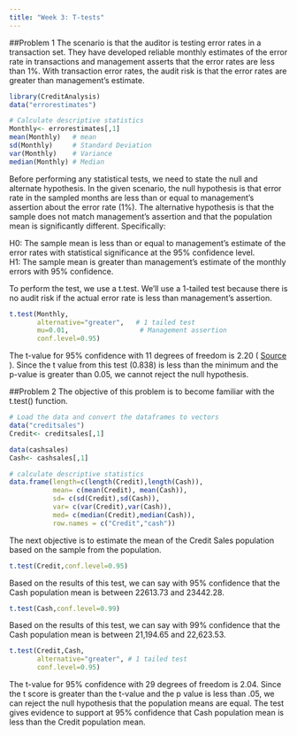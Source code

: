 ```yaml
---
title: "Week 3: T-tests"
---
```


##Problem 1
The scenario is that the auditor is testing error rates in a transaction set.  They have developed reliable monthly estimates of the error rate in transactions and management asserts that the error rates are less than 1%. With transaction error rates, the audit risk is that the error rates are greater than management's estimate.  

```r
library(CreditAnalysis)
data("errorestimates")

# Calculate descriptive statistics
Monthly<- errorestimates[,1]
mean(Monthly)   # mean
sd(Monthly)     # Standard Deviation
var(Monthly)    # Variance
median(Monthly) # Median
```

Before performing any statistical tests, we need to state the null and 
alternate hypothesis.  In the given scenario, the null hypothesis is that error rate 
in the sampled months are less than or equal to management's assertion about the error 
rate (1%). The alternative hypothesis is that the sample does not match management's 
assertion and that the population mean is significantly different. Specifically:

H0: The sample mean is less than or equal to management's estimate of the error
rates with statistical significance at the 95% confidence level.  
H1: The sample mean is greater than management's estimate of the monthly errors with
95% confidence.

To perform the test, we use a t.test. We'll use a 1-tailed test because there is no 
audit risk if the actual error rate is less than management's assertion.

```r
t.test(Monthly, 
       alternative="greater",   # 1 tailed test
       mu=0.01,                  # Management assertion
       conf.level=0.95)
```

The t-value for 95% confidence with 11 degrees of freedom is 2.20 ( [Source](http://www.ruf.rice.edu/~bioslabs/tools/stats/ttable.html) ).  Since the t value from this test (0.838) is less than the minimum and the p-value is greater than 0.05, we cannot reject the null hypothesis. 

##Problem 2
The objective of this problem is to become familiar with the t.test() function. 

```r
# Load the data and convert the dataframes to vectors
data("creditsales")
Credit<- creditsales[,1]

data(cashsales)
Cash<- cashsales[,1]

# calculate descriptive statistics
data.frame(length=c(length(Credit),length(Cash)),
           mean= c(mean(Credit), mean(Cash)),
           sd= c(sd(Credit),sd(Cash)),
           var= c(var(Credit),var(Cash)),
           med= c(median(Credit),median(Cash)),
           row.names = c("Credit","cash"))
```

The next objective is to estimate the mean of the Credit Sales population based 
on the sample from the population.

```r
t.test(Credit,conf.level=0.95)
```

Based on the results of this test, we can say with 95% confidence that the Cash
population mean is between 22613.73 and 23442.28.  

```r
t.test(Cash,conf.level=0.99)
```

Based on the results of this test, we can say with 99% confidence that the Cash
population mean is between 21,194.65 and 22,623.53.  

```r
t.test(Credit,Cash,
       alternative="greater", # 1 tailed test
       conf.level=0.95)
```

The t-value for 95% confidence with 29 degrees of freedom is 2.04.  Since the t 
score is greater than the t-value and the p value is less than .05, we can reject 
the null hypothesis that the population means are equal.  The test gives evidence to
support at 95% confidence that Cash population mean is less than the Credit population
mean. 
